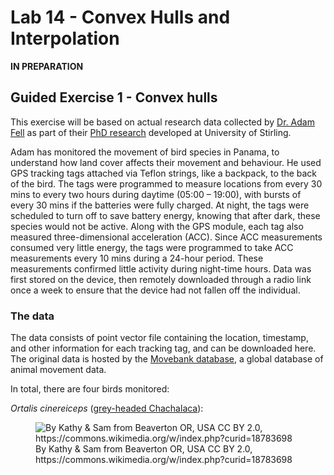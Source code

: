 # Lab 14 - Convex Hulls and Interpolation {#sec-spatan5}

**IN PREPARATION**

## Guided Exercise 1 - Convex hulls

This exercise will be based on actual research data collected by [Dr. Adam Fell](https://www.stir.ac.uk/people/1457157) as part of their [PhD research](https://dspace.stir.ac.uk/handle/1893/36203) developed at University of Stirling. 

Adam has monitored the movement of bird species in Panama, to understand how land cover affects their movement and behaviour. He used GPS tracking tags attached via Teflon strings, like a backpack, to the back of the bird. The tags were programmed to measure locations from every 30 mins to every two hours during daytime (05:00 – 19:00), with bursts of every 30 mins if the batteries were fully charged. At night, the tags were scheduled to turn off to save battery energy, knowing that after dark, these species would not be active. Along with the GPS module, each tag also measured three-dimensional acceleration (ACC). Since ACC measurements consumed very little energy, the tags were programmed to take ACC measurements every 10 mins during a 24-hour period. These measurements confirmed little activity during night-time hours. Data was first stored on the device, then remotely downloaded through a radio link once a week to ensure that the device had not fallen off the individual. 

### The data

The data consists of point vector file containing the location, timestamp, and other information for each tracking tag, and can be downloaded here. The original data is hosted by the [Movebank database](https://www.movebank.org/cms/webapp?gwt_fragment=page=studies,path=study2074159777), a global database of animal movement data. 

In total, there are four birds monitored:

*Ortalis cinereiceps* ([grey-headed Chachalaca](https://en.wikipedia.org/wiki/Grey-headed_chachalaca)):

![By Kathy & Sam from Beaverton OR, USA CC BY 2.0, https://commons.wikimedia.org/w/index.php?curid=18783698](https://upload.wikimedia.org/wikipedia/commons/thumb/7/7a/Ortalis_cinereiceps_-near_Rancho_Naturalista%2C_Cordillera_de_Talamanca%2C_Costa_Rica-8.jpg/1008px-Ortalis_cinereiceps_-near_Rancho_Naturalista%2C_Cordillera_de_Talamanca%2C_Costa_Rica-8.jpg)